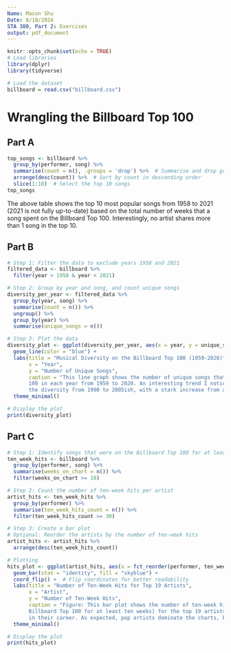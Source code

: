 ```yaml
---
Name: Mason Shu
Date: 8/18/2024
STA 380, Part 2: Exercises
output: pdf_document
---
```


```r
knitr::opts_chunk$set(echo = TRUE)
# Load libraries
library(dplyr)
library(tidyverse)

# Load the dataset
billboard = read.csv("billboard.csv")

```

# Wrangling the Billboard Top 100
## Part A
```r
top_songs <- billboard %>%
  group_by(performer, song) %>%
  summarise(count = n(), .groups = 'drop') %>%  # Summarise and drop groups for proper sorting
  arrange(desc(count)) %>%  # Sort by count in descending order
  slice(1:10)  # Select the top 10 songs
top_songs
```
The above table shows the top 10 most popular songs from 1958 to 2021 (2021 is not fully up-to-date) based on the total number of weeks that a song spent on the Billboard Top 100. Interestingly, no artist shares more than 1 song in the top 10.

## Part B
```r
# Step 1: Filter the data to exclude years 1958 and 2021
filtered_data <- billboard %>%
  filter(year > 1958 & year < 2021)

# Step 2: Group by year and song, and count unique songs
diversity_per_year <- filtered_data %>%
  group_by(year, song) %>%
  summarise(count = n()) %>%
  ungroup() %>%
  group_by(year) %>%
  summarise(unique_songs = n())

# Step 3: Plot the data
diversity_plot <- ggplot(diversity_per_year, aes(x = year, y = unique_songs)) +
  geom_line(color = "blue") +
  labs(title = "Musical Diversity on the Billboard Top 100 (1959-2020)",
       x = "Year",
       y = "Number of Unique Songs",
       caption = "This line graph shows the number of unique songs that appeared on the Billboard Top
       100 in each year from 1959 to 2020. An interesting trend I noticed is the historical low in
       the diversity from 1990 to 2005ish, with a stark increase from around 2015.") +
  theme_minimal()

# Display the plot
print(diversity_plot)

```

## Part C

```r
# Step 1: Identify songs that were on the Billboard Top 100 for at least 10 weeks
ten_week_hits <- billboard %>%
  group_by(performer, song) %>%
  summarise(weeks_on_chart = n()) %>%
  filter(weeks_on_chart >= 10)

# Step 2: Count the number of ten-week hits per artist
artist_hits <- ten_week_hits %>%
  group_by(performer) %>%
  summarise(ten_week_hits_count = n()) %>%
  filter(ten_week_hits_count >= 30)

# Step 3: Create a bar plot
# Optional: Reorder the artists by the number of ten-week hits
artist_hits <- artist_hits %>%
  arrange(desc(ten_week_hits_count))

# Plotting
hits_plot <- ggplot(artist_hits, aes(x = fct_reorder(performer, ten_week_hits_count), y = ten_week_hits_count)) +
  geom_bar(stat = "identity", fill = "skyblue") +
  coord_flip() +  # Flip coordinates for better readability
  labs(title = "Number of Ten-Week Hits for Top 19 Artists",
       x = "Artist",
       y = "Number of Ten-Week Hits",
       caption = "Figure: This bar plot shows the number of ten-week hits (songs that appeared on the
       Billboard Top 100 for at least ten weeks) for the top 19 artists who had 30 or more such hits
       in their career. As expected, pop artists dominate the charts, but interestingly, some country artists are top artists as well.") +
  theme_minimal()

# Display the plot
print(hits_plot)

```

